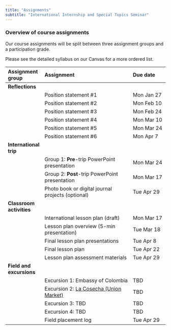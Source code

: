 ```yaml
---
title: "Assignments"
subtitle: "International Internship and Special Topics Seminar"
---
```


### **Overview of course assignments**

Our course assignments will be split between three assignment groups and a participation grade.

Please see the detailed syllabus on our Canvas for a more ordered list.

::: column-screen-inset-right
| Assignment group | Assignment | Due date |
|:-----|:--------------|:-----|
| **Reflections** | | |
| | Position statement #1 | Mon Jan 27 |
| | Position statement #2 | Mon Feb 10 |
| | Position statement #3 | Mon Feb 24 |
| | Position statement #4 | Mon Mar 10 |
| | Position statement #5 | Mon Mar 24 |
| | Position statement #6 | Mon Apr 7 |
| **International trip** | | |
| | Group 1: **Pre**-trip PowerPoint presentation | Mon Mar 24 |
| | Group 2: **Post**-trip PowerPoint presentation | Mon Mar 17 |
| | Photo book or digital journal projects (optional) | Tue Apr 29 |
| **Classroom activities** | | |
| | International lesson plan (draft) | Mon Mar 17 |
| | Lesson plan overview (5-min presentation) | Tue Mar 18 |
| | Final lesson plan presentations | Tue Apr 8 |
| | Final lesson plan | Tue Apr 22 |
| | Lesson plan assessment materials | Tue Apr 29 |
| **Field and excursions** | | |
| | Excursion 1: Embassy of Colombia | TBD |
| | Excursion 2: [La Cosecha (Union Market)](https://unionmarketdc.com/la-cosecha/) | TBD |
| | Excursion 3: TBD | TBD |
| | Excursion 4: TBD | TBD |
| | Field placement log | Tue Apr 29 |
:::
